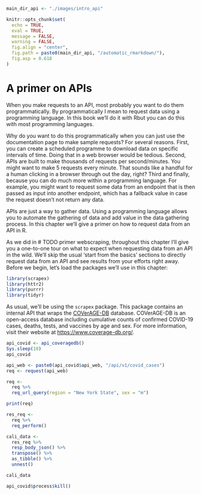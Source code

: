 ```r
main_dir_api <- "./images/intro_api"

knitr::opts_chunk$set(
  echo = TRUE,
  eval = TRUE,
  message = FALSE,
  warning = FALSE,
  fig.align = "center",
  fig.path = paste0(main_dir_api, "/automatic_rmarkdown/"),
  fig.asp = 0.618
)

```


# A primer on APIs

When you make requests to an API, most probably you want to do them programmatically. By programmatically I mean to request data using a programming language. In this book we'll do it with Rbut you can do this with most programming languages.

Why do you want to do this programmatically when you can just use the documentation page to make sample requests? For several reasons. First, you can create a scheduled programme to download data on specific intervals of time. Doing that in a web browser would be tedious. Second, APIs are built to make thousands of requests per second/minutes. You might want to make 5 requests every minute. That sounds like a handful for a human clicking in a browser through out the day, right? Third and finally, because you can do much more within a programming language. For example, you might want to request some data from an endpoint that is then passed as input into another endpoint, which has a fallback value in case the request doesn't not return any data.

APIs are just a way to gather data. Using a programming language allows you to automate the gathering of data and add value in the data gathering process. In this chapter we'll give a primer on how to request data from an API in R.

As we did in # TODO primer webscraping, throughout this chapter I'll give you a one-to-one tour on what to expect when requesting data from an API in the wild. We'll skip the usual 'start from the basics' sections to directly request data from an API and see results from your efforts right away. Before we begin, let's load the packages we'll use in this chapter:

```r
library(scrapex)
library(httr2)
library(purrr)
library(tidyr)
```

As usual, we'll be using the `scrapex` package. This package contains an internal API that wraps the [COVerAGE-DB](https://www.coverage-db.org/) database. COVerAGE-DB is an open-access database including cumulative counts of confirmed COVID-19 cases, deaths, tests, and vaccines by age and sex. For more information, visit their website at [https://www.coverage-db.org/](https://www.coverage-db.org/).

```r
api_covid <- api_coveragedb()
Sys.sleep(10)
api_covid
```

```r
api_web <- paste0(api_covid$api_web, "/api/v1/covid_cases")
req <- request(api_web)

req <-
  req %>%
  req_url_query(region = "New York State", sex = "m")
```

```r
print(req)

res_req <-
  req %>%
  req_perform()

cali_data <-
  res_req %>%
  resp_body_json() %>%
  transpose() %>%
  as_tibble() %>%
  unnest()

cali_data
```

```r
api_covid$process$kill()
```
